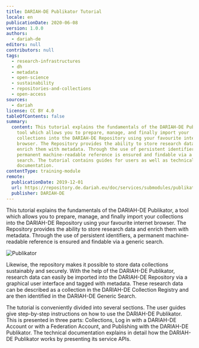 ```yaml
---
title: DARIAH-DE Publikator Tutorial
locale: en
publicationDate: 2020-06-08
version: 1.0.0
authors:
  - dariah-de
editors: null
contributors: null
tags:
  - research-infrastructures
  - dh
  - metadata
  - open-science
  - sustainability
  - repositories-and-collections
  - open-access
sources:
  - dariah
license: CC BY 4.0
tableOfContents: false
summary:
  content: This tutorial explains the fundamentals of the DARIAH-DE Publikator, a
    tool which allows you to prepare, manage, and finally import your
    collections into the DARIAH-DE Repository using your favourite internet
    browser. The Repository provides the ability to store research data and
    enrich them with metadata. Through the use of persistent identifiers, a
    permanent machine-readable reference is ensured and findable via a generic
    search. The tutorial contains guides for users as well as technical
    documentation.
contentType: training-module
remote:
  publicationDate: 2019-12-01
  url: https://repository.de.dariah.eu/doc/services/submodules/publikator/docs/index.html
  publisher: DARIAH-DE
---
```

This tutorial explains the fundamentals of the DARIAH-DE Publikator, a tool which allows you to prepare, manage, and finally import your collections into the DARIAH-DE Repository using your favourite internet browser. The Repository provides the ability to store research data and enrich them with metadata. Through the use of persistent identifiers, a permanent machine-readable reference is ensured and findable via a generic search.

![Publikator](/assets/content/en/resources/external/dariah-de-publikator-tutorial/publikator1.jpg)

Likewise, the repository makes it possible to store data collections sustainably and securely. With the help of the DARIAH-DE Publikator, research data can easily be imported into the DARIAH-DE Repository via a graphical user interface and tagged with metadata. These research data can be described as a collection in the DARIAH-DE Collection Registry and are then identified in the DARIAH-DE Generic Search.

The tutorial is conveniently divided into several sections. The user guides give step-by-step instructions on how to use the DARIAH-DE Publikator. This is presented in three parts: Collections, Log in with a DARIAH-DE Account or with a Federation Account, and Publishing with the DARIAH-DE Publikator. The technical documentation explains in detail how the DARIAH-DE Publikator works by presenting its service APIs.
